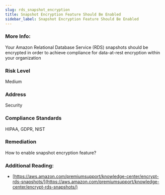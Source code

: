 ```yaml
---
slug: rds_snapshot_encryption
title: Snapshot Encryption Feature Should Be Enabled
sidebar_label: Snapshot Encryption Feature Should Be Enabled
---
```


### More Info:

Your Amazon Relational Database Service (RDS) snapshots should be encrypted in order to achieve compliance for data-at-rest encryption within your organization

### Risk Level

Medium

### Address

Security

### Compliance Standards

HIPAA, GDPR, NIST

### Remediation

How to enable snapshot encryption feature?

### Additional Reading:

- [https://aws.amazon.com/premiumsupport/knowledge-center/encrypt-rds-snapshots/](https://aws.amazon.com/premiumsupport/knowledge-center/encrypt-rds-snapshots/) 

